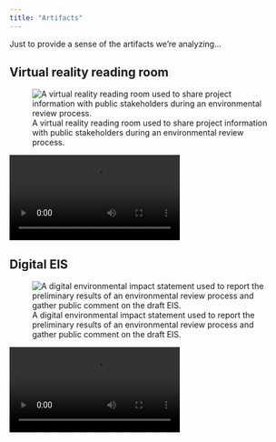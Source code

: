 ```yaml
---
title: "Artifacts"
---
```


Just to provide a sense of the artifacts we're analyzing...

## Virtual reality reading room

![A virtual reality reading room used to share project information with
public stakeholders during an environmental review
process.](assets/virtual%20reading%20room.jpg)

![](assets/virtual-reading-room.mp4)

## Digital EIS

![A digital environmental impact statement used to report the
preliminary results of an environmental review process and gather public
comment on the draft EIS.](assets/digitalEIS.png)

![](assets/digital-EIS.mp4)



